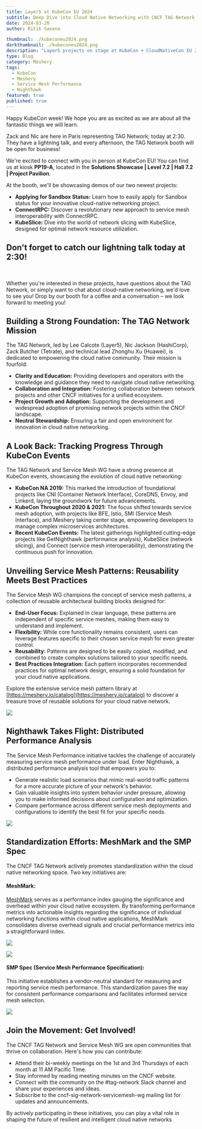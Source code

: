---
title: Layer5 at KubeCon EU 2024
subtitle: Deep Dive into Cloud Native Networking with CNCF TAG Network & Service Mesh WG
date: 2024-03-20
author: Ritik Saxena

thumbnail: ./kubeconeu2024.png
darkthumbnail: ./kubeconeu2024.png
description: "Layer5 projects on stage at KubeCon + CloudNativeCon EU 2024"
type: Blog
category: Meshery
tags:
  - KubeCon
  - Meshery
  - Service Mesh Performance
  - Nighthawk
featured: true
published: true
---


<BlogWrapper>
Happy KubeCon week! We hope you are as excited as we are about all the fantastic things we will learn.

Zack and Nic are here in Paris representing TAG Network; today at 2:30. They have a lightning talk, and every afternoon, the TAG Network booth will be open for business!


We're excited to connect with you in person at KubeCon EU! You can find us at kiosk **PP19-A**, located in the **Solutions Showcase | Level 7.2 | Hall 7.2 | Project Pavilion**.

At the booth, we'll be showcasing demos of our two newest projects:

* **Applying for Sandbox Status:** Learn how to easily apply for Sandbox status for your innovative cloud-native networking project.
* **ConnectRPC:** Discover a revolutionary new approach to service mesh interoperability with ConnectRPC.
* **KubeSlice:** Dive into the world of network slicing with KubeSlice, designed for optimal network resource utilization.

## Don't forget to catch our lightning talk today at 2:30!

<br />

Whether you're interested in these projects, have questions about the TAG Network, or simply want to chat about cloud-native networking, we'd love to see you! Drop by our booth for a coffee and a conversation – we look forward to meeting you!


## Building a Strong Foundation: The TAG Network Mission

The TAG Network, led by Lee Calcote (Layer5), Nic Jackson (HashiCorp), Zack Butcher (Tetrate), and technical lead Zhonghu Xu (Huawei), is dedicated to empowering the cloud native community. Their mission is fourfold:

* **Clarity and Education:** Providing developers and operators with the knowledge and guidance they need to navigate cloud native networking.
* **Collaboration and Integration:** Fostering collaboration between network projects and other CNCF initiatives for a unified ecosystem.
* **Project Growth and Adoption:** Supporting the development and widespread adoption of promising network projects within the CNCF landscape.
* **Neutral Stewardship:** Ensuring a fair and open environment for innovation in cloud native networking.

## A Look Back: Tracking Progress Through KubeCon Events

The TAG Network and Service Mesh WG have a strong presence at KubeCon events, showcasing the evolution of cloud native networking:

* **KubeCon NA 2019:** This marked the introduction of foundational projects like CNI (Container Network Interface), CoreDNS, Envoy, and Linkerd, laying the groundwork for future advancements.
* **KubeCon Throughout 2020 & 2021:** The focus shifted towards service mesh adoption, with projects like BFE, Istio, SMI (Service Mesh Interface), and Meshery taking center stage, empowering developers to manage complex microservices architectures.
* **Recent KubeCon Events:** The latest gatherings highlighted cutting-edge projects like GetNighthawk (performance analysis), KubeSlice (network slicing), and Connect (service mesh interoperability), demonstrating the continuous push for innovation.

## Unveiling Service Mesh Patterns: Reusability Meets Best Practices

The Service Mesh WG champions the concept of service mesh patterns, a collection of reusable architectural building blocks designed for:

* **End-User Focus:** Explained in clear language, these patterns are independent of specific service meshes, making them easy to understand and implement.
* **Flexibility:** While core functionality remains consistent, users can leverage features specific to their chosen service mesh for even greater control.
* **Reusability:** Patterns are designed to be easily copied, modified, and combined to create complex solutions tailored to your specific needs.
* **Best Practices Integration:** Each pattern incorporates recommended practices for optimal network design, ensuring a solid foundation for your cloud native applications.

Explore the extensive service mesh pattern library at [https://meshery.io/catalog](https://meshery.io/catalog) to discover a treasure trove of reusable solutions for your cloud native network.

<img src={Catalog}></img>
<p/>

## Nighthawk Takes Flight: Distributed Performance Analysis

The Service Mesh Performance initiative tackles the challenge of accurately measuring service mesh performance under load. Enter Nighthawk, a distributed performance analysis tool that empowers you to:

* Generate realistic load scenarios that mimic real-world traffic patterns for a more accurate picture of your network's behavior.
* Gain valuable insights into system behavior under pressure, allowing you to make informed decisions about configuration and optimization.
* Compare performance across different service mesh deployments and configurations to identify the best fit for your specific needs.

<img src={NighthawkSlide}></img>
<p/>

## Standardization Efforts: MeshMark and the SMP Spec

The CNCF TAG Network actively promotes standardization within the cloud native networking space. Two key initiatives are:

 #### **MeshMark:** 
 <p><a href="https://smp-spec.io/meshmark">MeshMark</a> serves as a performance index gauging the significance and overhead within your cloud native ecosystem. By transforming performance metrics into actionable insights regarding the significance of individual networking functions within cloud native applications, MeshMark consolidates diverse overhead signals and crucial performance metrics into a straightforward index. </p>

<img src={MeshMark}></img>

<img src={MeshMarkFormula}></img>

<p />

 #### **SMP Spec (Service Mesh Performance Specification):**  
 <p>This initiative establishes a vendor-neutral standard for measuring and reporting service mesh performance. This standardization paves the way for consistent performance comparisons and facilitates informed service mesh selection.</p>

<img src={SMPSpec}></img>
<p/>


## Join the Movement: Get Involved!

The CNCF TAG Network and Service Mesh WG are open communities that thrive on collaboration. Here's how you can contribute:

* Attend their bi-weekly meetings on the 1st and 3rd Thursdays of each month at 11 AM Pacific Time.
* Stay informed by reading meeting minutes on the CNCF website.
* Connect with the community on the #tag-network Slack channel and share your experiences and ideas.
* Subscribe to the cncf-sig-network-servicemesh-wg mailing list for updates and announcements.

By actively participating in these initiatives, you can play a vital role in shaping the future of resilient and intelligent cloud native networks

</BlogWrapper>
